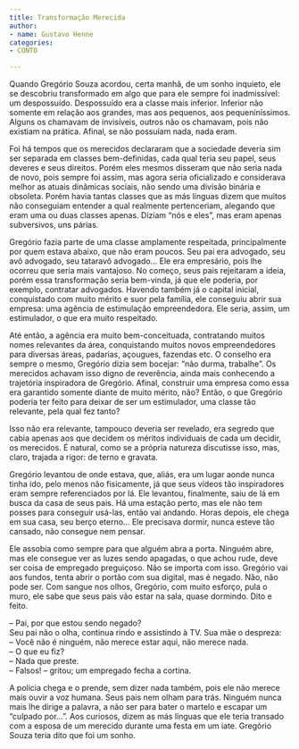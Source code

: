 ```yaml
---
title: Transformação Merecida
author:
- name: Gustavo Henne
categories:
- CONTO

---
```


Quando Gregório Souza acordou, certa manhã, de um sonho inquieto, ele se descobriu transformado em algo que para ele sempre foi inadmissível: um despossuído. Despossuído era a classe mais inferior. Inferior não somente em relação aos grandes, mas aos pequenos, aos pequeniníssimos. Alguns os chamavam de invisíveis, outros não os chamavam, pois não existiam na prática. Afinal, se não possuíam nada, nada eram.

Foi há tempos que os merecidos declararam que a sociedade deveria sim ser separada em classes bem-definidas, cada qual teria seu papel, seus deveres e seus direitos. Porém eles mesmos disseram que não seria nada de novo, pois sempre foi assim, mas agora seria oficializado e considerava melhor as atuais dinâmicas sociais, não sendo uma divisão binária e obsoleta. Porém havia tantas classes que as más línguas dizem que muitos não conseguiam entender a qual realmente pertenceriam, alegando que eram uma ou duas classes apenas. Diziam “nós e eles”, mas eram apenas subversivos, uns párias.

Gregório fazia parte de uma classe amplamente respeitada, principalmente por quem estava abaixo, que não eram poucos. Seu pai era advogado, seu avô advogado, seu tataravô advogado… Ele era empresário, pois lhe ocorreu que seria mais vantajoso. No começo, seus pais rejeitaram a ideia, porém essa transformação seria bem-vinda, já que ele poderia, por exemplo, contratar advogados. Havendo também já o capital inicial, conquistado com muito mérito e suor pela família, ele conseguiu abrir sua empresa: uma agência de estimulação
empreendedora. Ele seria, assim, um estimulador, o que era muito respeitado. 

Até então, a agência era muito bem-conceituada, contratando muitos nomes relevantes da área, conquistando muitos novos empreendedores para diversas áreas, padarias, açougues, fazendas etc. O conselho era sempre o mesmo, Gregório dizia sem bocejar: “não durma, trabalhe”. Os merecidos achavam isso digno de reverência, ainda mais conhecendo a trajetória inspiradora de Gregório. Afinal, construir uma empresa como essa era garantido somente diante de muito mérito, não? Então, o que Gregório poderia ter feito para deixar de ser um estimulador, uma classe tão relevante, pela qual fez tanto?

Isso não era relevante, tampouco deveria ser revelado, era segredo que cabia apenas aos que decidem os méritos individuais de cada um decidir, os merecidos. É natural, como se a própria natureza discutisse isso, mas, claro, trajada a rigor: de terno e gravata.

Gregório levantou de onde estava, que, aliás, era um lugar aonde nunca tinha ido, pelo menos não fisicamente, já que seus vídeos tão inspiradores eram sempre referenciados por lá. Ele levantou, finalmente, saiu de lá em busca da casa de seus pais. Há uma estação perto, mas ele não tem posses para conseguir usá-las, então vai andando. Horas depois, ele chega em sua casa, seu berço eterno… Ele precisava dormir, nunca esteve tão cansado, não consegue nem pensar.

Ele assobia como sempre para que alguém abra a porta. Ninguém abre, mas ele consegue ver as luzes sendo apagadas, o que achou rude, deve ser coisa de empregado preguiçoso. Não se importa com isso. Gregório vai aos fundos, tenta abrir o portão com sua digital, mas é negado. Não, não pode ser. Com sangue nos olhos, Gregório, com muito esforço, pula o muro, ele sabe que seus pais vão estar na sala, quase dormindo. Dito e feito.

| – Pai, por que estou sendo negado?
| Seu pai não o olha, continua rindo e assistindo à TV. Sua mãe o despreza:
| – Você não é ninguém, não merece estar aqui, não merece nada.
| – O que eu fiz?
| – Nada que preste.
| – Falsos! – gritou; um empregado fecha a cortina.

A polícia chega e o prende, sem dizer nada também, pois ele não merece mais ouvir a voz humana. Seus pais nem olham para trás. Ninguém nunca mais lhe dirige a palavra, a não ser para bater o martelo e escapar um “culpado por…”. Aos curiosos, dizem as más línguas que ele teria transado com a esposa de um merecido durante uma festa em um iate. Gregório Souza teria dito que foi um sonho.

<a href="https://instagram.com/gutohenne"><i class="bi bi-instagram"></i></a>
